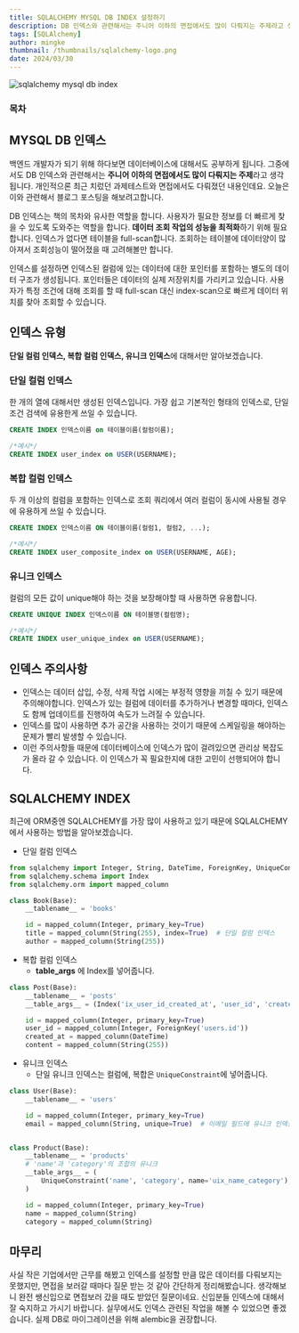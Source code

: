 ```yaml
---
title: SQLALCHEMY MYSQL DB INDEX 설정하기
description: DB 인덱스와 관련해서는 주니어 이하의 면접에서도 많이 다뤄지는 주제라고 생각됩니다. 개인적으론 최근 치렀던 과제테스트와 면접에서도 다뤄졌던 내용인데요. 오늘은 이와 관련해서 블로그 포스팅을 해보려고합니다.
tags: [SQLAlchemy]
author: mingke
thumbnail: /thumbnails/sqlalchemy-logo.png
date: 2024/03/30
---
```


<Image src="/thumbnails/sqlalchemy-logo.png" alt="sqlalchemy mysql db index" />

### 목차

## MYSQL DB 인덱스

백엔드 개발자가 되기 위해 하다보면 데이터베이스에 대해서도 공부하게 됩니다. 그중에서도 DB 인덱스와 관련해서는 **주니어 이하의 면접에서도 많이 다뤄지는 주제**라고 생각됩니다. 개인적으론 최근 치렀던 과제테스트와 면접에서도 다뤄졌던 내용인데요. 오늘은 이와 관련해서 블로그 포스팅을 해보려고합니다.

DB 인덱스는 책의 목차와 유사한 역할을 합니다. 사용자가 필요한 정보를 더 빠르게 찾을 수 있도록 도와주는 역할을 합니다. **데이터 조회 작업의 성능을 최적화**하기 위해 필요합니다. 인덱스가 없다면 테이블을 full-scan합니다. 조회하는 테이블에 데이터양이 많아져서 조회성능이 떨어졌을 때 고려해볼만 합니다.

인덱스를 설정하면 인덱스된 컬럼에 있는 데이터에 대한 포인터를 포함하는 별도의 데이터 구조가 생성됩니다. 포인터들은 데이터의 실제 저장위치를 가리키고 있습니다. 사용자가 특정 조건에 대해 조회를 할 때 full-scan 대신 index-scan으로 빠르게 데이터 위치를 찾아 조회할 수 있습니다.

## 인덱스 유형

**단일 컬럼 인덱스, 복합 컬럼 인덱스, 유니크 인덱스**에 대해서만 알아보겠습니다.

### 단일 컬럼 인덱스

한 개의 열에 대해서만 생성된 인덱스입니다. 가장 쉽고 기본적인 형태의 인덱스로, 단일 조건 검색에 유용한게 쓰일 수 있습니다.

```sql
CREATE INDEX 인덱스이름 on 테이블이름(컬럼이름);

/*예시*/
CREATE INDEX user_index on USER(USERNAME);
```

### 복합 컬럼 인덱스

두 개 이상의 컬럼을 포함하는 인덱스로 조회 쿼리에서 여러 컬럼이 동시에 사용될 경우에 유용하게 쓰일 수 있습니다.

```sql
CREATE INDEX 인덱스이름 ON 테이블이름(컬럼1, 컬럼2, ...);

/*예시*/
CREATE INDEX user_composite_index on USER(USERNAME, AGE);
```

### 유니크 인덱스

컬럼의 모든 값이 unique해야 하는 것을 보장해야할 때 사용하면 유용합니다.

```sql
CREATE UNIQUE INDEX 인덱스이름 ON 테이블명(컬럼명);

/*예시*/
CREATE INDEX user_unique_index on USER(USERNAME);
```

## 인덱스 주의사항

- 인덱스는 데이터 삽입, 수정, 삭제 작업 시에는 부정적 영향을 끼칠 수 있기 때문에 주의해야합니다. 인덱스가 있는 컬럼에 데이터를 추가하거나 변경할 때마다, 인덱스도 함께 업데이트를 진행하여 속도가 느려질 수 있습니다.
- 인덱스를 많이 사용하면 추가 공간을 사용하는 것이기 때문에 스케일링을 해야하는 문제가 빨리 발생할 수 있습니다.
- 이런 주의사항들 때문에 데이터베이스에 인덱스가 많이 걸려있으면 관리상 복잡도가 올라 갈 수 있습니다. 이 인덱스가 꼭 필요한지에 대한 고민이 선행되어야 합니다.

## SQLALCHEMY INDEX

최근에 ORM중엔 SQLALCHEMY를 가장 많이 사용하고 있기 때문에 SQLALCHEMY에서 사용하는 방법을 알아보겠습니다.

- 단일 컬럼 인덱스

```python
from sqlalchemy import Integer, String, DateTime, ForeignKey, UniqueConstraint
from sqlalchemy.schema import Index
from sqlalchemy.orm import mapped_column

class Book(Base):
    __tablename__ = 'books'

    id = mapped_column(Integer, primary_key=True)
    title = mapped_column(String(255), index=True)  # 단일 컬럼 인덱스
    author = mapped_column(String(255))

```

- 복합 컬럼 인덱스
  - **table_args** 에 Index를 넣어줍니다.

```python
class Post(Base):
    __tablename__ = 'posts'
    __table_args__ = (Index('ix_user_id_created_at', 'user_id', 'created_at'),) # 복합 컬럼 인덱스

    id = mapped_column(Integer, primary_key=True)
    user_id = mapped_column(Integer, ForeignKey('users.id'))
    created_at = mapped_column(DateTime)
    content = mapped_column(String(255))

```

- 유니크 인덱스
  - 단일 유니크 인덱스는 컬럼에, 복합은 `UniqueConstraint`에 넣어줍니다.

```python
class User(Base):
    __tablename__ = 'users'

    id = mapped_column(Integer, primary_key=True)
    email = mapped_column(String, unique=True)  # 이메일 필드에 유니크 인덱스 설정


class Product(Base):
    __tablename__ = 'products'
    # 'name'과 'category'의 조합의 유니크
    __table_args__ = (
        UniqueConstraint('name', 'category', name='uix_name_category'),
    )

    id = mapped_column(Integer, primary_key=True)
    name = mapped_column(String)
    category = mapped_column(String)

```

## 마무리

사실 작은 기업에서만 근무를 해봤고 인덱스를 설정할 만큼 많은 데이터를 다뤄보지는 못했지만, 면접을 보러갈 때마다 질문 받는 것 같아 간단하게 정리해봤습니다. 생각해보니 완전 쌩신입으로 면접보러 갔을 때도 받았던 질문이네요. 신입분들 인덱스에 대해서 잘 숙지하고 가시기 바랍니다. 실무에서도 인덱스 관련된 작업을 해볼 수 있었으면 좋겠습니다. 실제 DB로 마이그레이션을 위해 alembic을 권장합니다.
